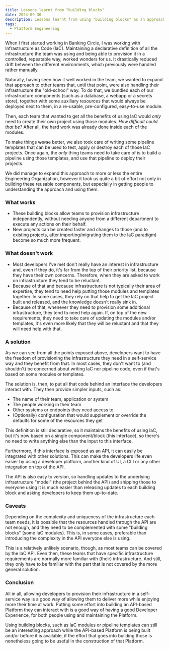```yaml
---
title: Lessons learnt from "building blocks"
date: 2024-09-30
description: Lessons learnt from using "building blocks" as an approach to IaC
tags:
  - Platform Engineering
---
```



When I first started working in Banking Circle, I was working with Infrastructure as Code (IaC).
Maintaining a declarative definition of all the infrastructure the team was using and being able to provision it in a controlled, repeatable way, worked wonders for us. It drastically reduced drift between the different environments, which previously were handled rather manually.

Naturally, having seen how it well worked in the team, we wanted to expand that approach to other teams that, until that point, were also handling their infrastructure the "old-school" way.
To do that, we bundled each of our infrastructure components (such as a database, a webapp or a secrets store), together with some auxiliary resources that would always be deployed next to them, in a re-usable, pre-configured, easy-to-use module.

Then, each team that wanted to get all the benefits of using IaC would _only_ need to create their own project using those modules. _How difficult could that be?_ After all, the hard work was already done inside each of the modules.

To make things ~~worse~~ better, we also took care of writing some pipeline templates that can be used to test, apply or destroy each of those IaC projects.
Once again, the _only_ thing teams need to take care of is to build a pipeline using those templates, and use that pipeline to deploy their projects.

We did manage to expand this approach to more or less the entire Engineering Organization, however it took us quite a bit of effort not only in building these reusable components, but especially in getting people to understanding the approach and using them.

### What works

- These building blocks allow teams to provision infrastructure independently, without needing anyone from a different department to execute any actions on their behalf.
- New projects can be created faster and changes to those (and to existing projects, after importing/migrating them to the IaC paradigm) become so much more frequent.

### What doesn't work

- Most developers I've met don't really have an interest in infrastructure and, even if they do, it's far from the top of their priority list, because they have their own concerns. Therefore, when they are asked to work on infrastructure they tend to be reluctant.
- Because of that and because infrastructure is not typically their area of expertise, they tend to need help putting those modules and templates together. In some cases, they rely on that help to get the IaC project built and released, and the knowledge doesn't really sink in. 
- Because of that, whenever they need to provision some additional infrastructure, they tend to need help again. If, on top of the new requirements, they need to take care of updating the modules and/or templates, it's even more likely that they will be reluctant and that they will need help with that.

### A solution

As we can see from all the points exposed above, developers want to have the freedom of provisioning the infrastructure they need in a self-service way and they benefit from that. In most cases, they don't want to (and shouldn't) be concerned about writing IaC nor pipeline code, even if that's based on some modules or templates.

The solution is, then, to put all that code behind an interface the developers interact with. They then provide simpler inputs, such as:
- The name of their team, application or system
- The people working in their team
- Other systems or endpoints they need access to
- (Optionally) configuration that would supplement or override the defaults for some of the resources they get

This definition is still declarative, so it maintains the benefits of using IaC, but it's now based on a single component/block (this interface), so there's no need to write anything else than the input to this interface.

Furthermore, if this interface is exposed as an API, it can easily be integrated with other solutions. This can make the developers life even easier by using a developer platform, another kind of UI, a CLI or any other integration on top of the API.

The API is also easy to version, so handling updates to the underlying infrastructure "model" (the project behind the API) and shipping those to everyone using it is much easier than releasing updates to each building block and asking developers to keep them up-to-date.

### Caveats

Depending on the complexity and uniqueness of the infrastructure each team needs, it is possible that the resources handled through the API are not enough, and they need to be complemented with some "building blocks" (some IaC modules). This is, in some cases, preferable than introducing the complexity in the API everyone else is using.

This is a relatively unlikely scenario, though, as most teams can be covered by the IaC API. Even then, these teams that have specific infrastructure requirements are normally more familiar with (their) infrastructure. And still, they only have to be familiar with the part that is not covered by the more general solution.

### Conclusion

All in all, allowing developers to provision their infrastructure in a self-service way is a good way of allowing them to deliver more while enjoying more their time at work.
Putting some effort into building an API-based Platform they can interact with is a good way of having a good Developer Experience, for both people using and maintaining the Platform.

Using building blocks, such as IaC modules or pipeline templates can still be an interesting approach while the API-based Platform is being built and/or before it is available, if the effort that goes into building those is nonetheless going to be useful in the construction of that Platform.

